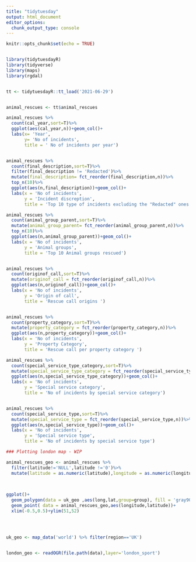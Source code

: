 ```yaml
---
title: "tidytuesday"
output: html_document
editor_options: 
  chunk_output_type: console
---
```


```r
knitr::opts_chunk$set(echo = TRUE)


library(tidytuesdayR)
library(tidyverse)
library(maps)
library(rgdal)


tt <- tidytuesdayR::tt_load('2021-06-29')


animal_rescues <- tt$animal_rescues

animal_rescues %>% 
  count(cal_year,sort=T)%>%
  ggplot(aes(cal_year,n))+geom_col()+
  labs(x= 'Year',
       y= 'No of incidents',
       title = ' No of incidents per year')


animal_rescues %>% 
  count(final_description,sort=T)%>%
  filter(final_description != 'Redacted')%>%
  mutate(final_description= fct_reorder(final_description,n))%>%
  top_n(10)%>%
  ggplot(aes(n,final_description))+geom_col()+
  labs(x = 'No of incidents',
       y = 'Incident discreption',
       title = 'Top 10 type of incidents excluding the "Redacted" ones')

animal_rescues %>% 
  count(animal_group_parent,sort=T)%>%
  mutate(animal_group_parent= fct_reorder(animal_group_parent,n))%>%
  top_n(10)%>%
  ggplot(aes(n,animal_group_parent))+geom_col()+
  labs(x = 'No of incidents',
       y = 'Animal groups',
       title = 'Top 10 Animal groups rescued')


animal_rescues %>% 
  count(originof_call,sort=T)%>%
  mutate(originof_call = fct_reorder(originof_call,n))%>%
  ggplot(aes(n,originof_call))+geom_col()+
  labs(x = 'No of incidents',
       y = 'Origin of call',
       title = 'Rescue call origins ')


animal_rescues %>% 
  count(property_category,sort=T)%>%
  mutate(property_category = fct_reorder(property_category,n))%>%
  ggplot(aes(n,property_category))+geom_col()+
  labs(x = 'No of incidents',
       y = 'Property Category',
       title = 'Rescue call per property category ')

animal_rescues %>% 
  count(special_service_type_category,sort=T)%>%
  mutate(special_service_type_category = fct_reorder(special_service_type_category,n))%>%
  ggplot(aes(n,special_service_type_category))+geom_col()+
  labs(x = 'No of incidents',
       y = 'Special service category',
       title = 'No of incidents by special service category')


animal_rescues %>% 
  count(special_service_type,sort=T)%>%
  mutate(special_service_type = fct_reorder(special_service_type,n))%>%
  ggplot(aes(n,special_service_type))+geom_col()+
  labs(x = 'No of incidents',
       y = 'Special service type',
       title = 'No of incidents by special service type')

```


``` r

### Plotting london map - WIP 

animal_rescues_geo <- animal_rescues %>% 
  filter(latitude!='NULL',latitude !='0')%>%
  mutate(latitude = as.numeric(latitude),longitude = as.numeric(longitude))
  

  
ggplot()+
  geom_polygon(data = uk_geo ,aes(long,lat,group=group), fill = 'gray90',color='black')+
  geom_point( data = animal_rescues_geo,aes(longitude,latitude))+
  xlim(-0.5,0.5)+ylim(51,52)



  
uk_geo <- map_data('world') %>% filter(region=='UK')


london_geo <- readOGR(file.path(data),layer='london_sport')


```
